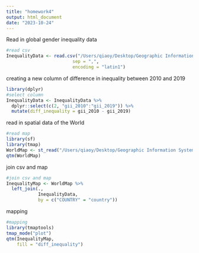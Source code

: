 ```yaml
---
title: "homework4"
output: html_document
date: "2023-10-24"
---
```


Read in global gender inequality data

```r
#read csv
InequalityData <- read.csv("/Users/qiaoy/Desktop/Geographic Information Systems and Science/wk4/homework/HDR21-22_Composite_indices_complete_time_series.csv", 
                         sep = ",",  
                         encoding = "latin1")
```

creating a new column of difference in inequality between 2010 and 2019

```r
library(dplyr)
#select column
InequalityData <- InequalityData %>% 
  dplyr::select(c(2, "gii_2010":"gii_2019")) %>%
  mutate(diff_inequality = gii_2010 - gii_2019)
```

read in spatial data of the World

```r
#read map
library(sf)
library(tmap)
WorldMap <- st_read("/Users/qiaoy/Desktop/Geographic Information Systems and Science/wk4/homework/World_Countries_Generalized/World_Countries_Generalized.shp")
qtm(WorldMap)
```

join csv and map

```r
#join csv and map
InequalityMap <- WorldMap %>%
  left_join(., 
            InequalityData,
            by = c("COUNTRY" = "country"))
```

mapping

```r
#mapping
library(tmaptools)
tmap_mode("plot")
qtm(InequalityMap, 
    fill = "diff_inequality")
```

